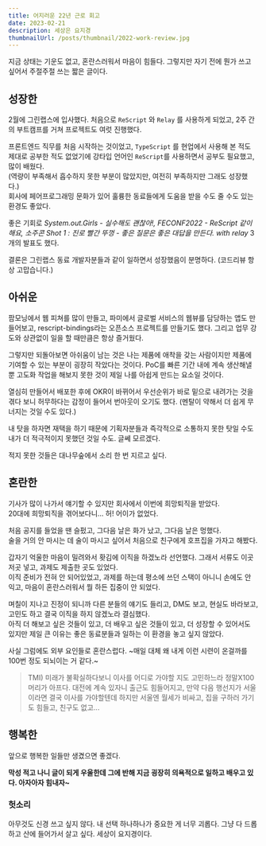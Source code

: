 ```yaml
---
title: 어지러운 22년 근로 회고
date: 2023-02-21
description: 세상은 요지경
thumbnailUrl: /posts/thumbnail/2022-work-review.jpg
---
```


지금 상태는 기운도 없고, 혼란스러워서 마음이 힘들다. 그렇지만 자기 전에 뭔가 쓰고 싶어서 주절주절 쓰는 짧은 글이다.

## 성장한

2월에 그린랩스에 입사했다. 처음으로 `ReScript` 와 `Relay` 를 사용하게 되었고, 2주 간의 부트캠프를 거쳐 프로젝트도 여럿 진행했다.

프론트엔드 직무를 처음 시작하는 것이었고, `TypeScript` 를 현업에서 사용해 본 적도 제대로 공부한 적도 없었기에 강타입 언어인 `ReScript`를 사용하면서 공부도 필요했고, 많이 배웠다.  
(역량이 부족해서 흡수하지 못한 부분이 많았지만, 여전히 부족하지만 그래도 성장했다.)  
회사에 페어프로그래밍 문화가 있어 훌륭한 동료들에게 도움을 받을 수도 줄 수도 있는 환경도 좋았다.  

좋은 기회로 *System.out.Girls - 실수해도 괜찮아!, FECONF2022 - ReScript 같이 해요, 소주콘 Shot 1 : 진로 빨간 뚜껑 - 좋은 질문은 좋은 대답을 만든다. with relay* 3개의 발표도 했다.

결론은 그린랩스 동료 개발자분들과 같이 일하면서 성장했음이 분명하다. (코드리뷰 항상 고맙습니다.)

## 아쉬운

팜모닝에서 웹 피쳐를 많이 만들고, 파미에서 글로벌 서비스의 웹뷰를 담당하는 앱도 만들어보고, rescript-bindings라는 오픈소스 프로젝트를 만들기도 했다.
그리고 업무 강도와 상관없이 일을 할 때만큼은 항상 즐거웠다.

그렇지만 되돌아보면 아쉬움이 남는 것은 나는 제품에 애착을 갖는 사람이지만 제품에 기여할 수 있는 부분이 굉장히 작았다는 것이다.
PoC를 빠른 기간 내에 계속 생산해낼 뿐 고도화 작업을 해보지 못한 것이 제일 나를 아쉽게 만드는 요소일 것이다.

열심히 만들어서 배포한 후에 OKR이 바뀌어서 우선순위가 바로 밑으로 내려가는 것을 겪다 보니 허무하다는 감정이 들어서 번아웃이 오기도 했다.
(멘탈이 약해서 더 쉽게 무너지는 것일 수도 있다.)

내 탓을 하자면 재택을 하기 때문에 기획자분들과 즉각적으로 소통하지 못한 탓일 수도 내가 더 적극적이지 못했던 것일 수도. 글쎄 모르겠다.

적지 못한 것들은 대나무숲에서 소리 한 번 지르고 싶다.

## 혼란한

기사가 많이 나가서 얘기할 수 있지만 회사에서 이번에 희망퇴직을 받았다.  
20대에 희망퇴직을 겪어보다니... 허! 어이가 없었다.

처음 공지를 들었을 땐 슬펐고, 그다음 날은 화가 났고, 그다음 날은 멍했다.  
술을 거의 안 마시는 데 술이 마시고 싶어서 처음으로 친구에게 호프집을 가자고 해봤다.  

갑자기 억울한 마음이 밀려와서 홧김에 이직을 하겠노라 선언했다. 그래서 서류도 이곳저곳 넣고, 과제도 제출한 곳도 있었다.  
이직 준비가 전혀 안 되어있었고, 과제를 하는데 평소에 쓰던 스택이 아니니 손에도 안 익고, 마음이 혼란스러워서 뭘 하든 집중이 안 되었다.

며칠이 지나고 진정이 되니까 다른 분들의 얘기도 들리고, DM도 보고, 현실도 바라보고, 고민도 하고 결국 이직을 하지 않겠노라 결심했다.  
아직 더 해보고 싶은 것들이 있고, 더 배우고 싶은 것들이 있고, 더 성장할 수 있어서도 있지만 제일 큰 이유는 좋은 동료분들과 일하는 이 환경을 놓고 싶지 않았다.  

사실 그럼에도 외부 요인들로 혼란스럽다. ~매일 대체 왜 내게 이런 시련이 온걸까를 100번 정도 되뇌이는 거 같다.~

> TMI)
> 미래가 불확실하다보니 이사를 어디로 가야할 지도 고민하느라 정말X100 머리가 아프다.
> 대전에 계속 있자니 출근도 힘들어지고, 만약 다음 행선지가 서울이라면 결국 이사를 가야할텐데
> 하지만 서울엔 월세가 비싸고, 집을 구하러 가기도 힘들고, 친구도 없고...

## 행복한

앞으로 행복한 일들만 생겼으면 좋겠다.

**막성 적고 나니 글이 되게 우울한데 그에 반해 지금 굉장히 의욕적으로 일하고 배우고 있다. 아자아자 힘내자~**

### 헛소리

아무것도 신경 쓰고 싶지 않다. 내 선택 하나하나가 중요한 게 너무 괴롭다. 그냥 다 드롭하고 산에 들어가서 살고 싶다. 세상이 요지경이다.
